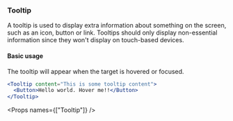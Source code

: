 
<Nav title="Tooltip" />
<SEO title="Tooltip" />

<Container>
<Article sidebar={[
  { id: 'Tooltip', name: 'Tooltip' },
  { id: 'Basic usage', name: 'Basic usage' },
  { id: 'Props', name: 'Props' }
]}>

# Tooltip

A tooltip is used to display extra information about something on the screen, such as an icon, button or link. Tooltips should only display non-essential information since they won't display on touch-based devices.

#### Basic usage

The tooltip will appear when the target is hovered or focused.

```jsx
<Tooltip content="This is some tooltip content">
  <Button>Hello world. Hover me!!</Button>
</Tooltip>
```

<Props names={["Tooltip"]} />

</Article>
</Container>
